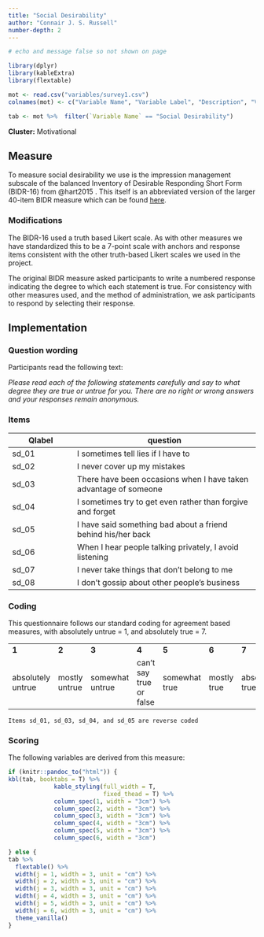 ```yaml
---
title: "Social Desirability"
author: "Connair J. S. Russell"
number-depth: 2
---
```


```r

# echo and message false so not shown on page

library(dplyr)
library(kableExtra)
library(flextable)

mot <- read.csv("variables/survey1.csv")
colnames(mot) <- c("Variable Name", "Variable Label", "Description", "Variable Type", "Source (Section)", "Definition")

tab <- mot %>%  filter(`Variable Name` == "Social Desirability")

```

**Cluster:** Motivational

## Measure

To measure social desirability we use is the impression management subscale of the balanced Inventory of Desirable Responding Short Form (BIDR-16) from @hart2015 . This itself is an abbreviated version of the larger 40-item BIDR measure which can be found [here](https://sjdm.org/dmidi/Balanced_Inventory_of_Desirable_Responding.html).

### Modifications {.unnumbered}

The BIDR-16 used a truth based Likert scale. As with other measures we have standardized this to be a 7-point scale with anchors and response items consistent with the other truth-based Likert scales we used in the project.

The original BIDR measure asked participants to write a numbered response indicating the degree to which each statement is true. For consistency with other measures used, and the method of administration, we ask participants to respond by selecting their response.

## Implementation

### Question wording {.unnumbered}

Participants read the following text:

*Please read each of the following statements carefully and say to what degree they are true or untrue for you. There are no right or wrong answers and your responses remain anonymous.*

### Items {.unnumbered}

| Qlabel | question                                                         |
|-------------------|----------------------------------------------------|
| sd_01  | I sometimes tell lies if I have to                               |
| sd_02  | I never cover up my mistakes                                     |
| sd_03  | There have been occasions when I have taken advantage of someone |
| sd_04  | I sometimes try to get even rather than forgive and forget       |
| sd_05  | I have said something bad about a friend behind his/her back     |
| sd_06  | When I hear people talking privately, I avoid listening          |
| sd_07  | I never take things that don't belong to me                      |
| sd_08  | I don't gossip about other people's business                     |

### Coding {.unnumbered}

This questionnaire follows our standard coding for agreement based measures, with absolutely untrue = 1, and absolutely true = 7.

|                   |               |                 |                         |               |             |                 |
|-----------|-----------|-----------|-----------|-----------|-----------|-----------|
| **1**             | **2**         | **3**           | **4**                   | **5**         | **6**       | **7**           |
| absolutely untrue | mostly untrue | somewhat untrue | can't say true or false | somewhat true | mostly true | absolutely true |

`Items sd_01, sd_03, sd_04, and sd_05 are reverse coded`


### Scoring

The following variables are derived from this measure:

```r
if (knitr::pandoc_to("html")) {
kbl(tab, booktabs = T) %>%
             kable_styling(full_width = T,
                           fixed_thead = T) %>%
             column_spec(1, width = "3cm") %>%
             column_spec(2, width = "3cm") %>%
             column_spec(3, width = "3cm") %>%
             column_spec(4, width = "3cm") %>%
             column_spec(5, width = "3cm") %>%
             column_spec(6, width = "3cm") 

} else {
tab %>%
  flextable() %>%
  width(j = 1, width = 3, unit = "cm") %>%
  width(j = 2, width = 3, unit = "cm") %>%
  width(j = 3, width = 3, unit = "cm") %>%
  width(j = 4, width = 3, unit = "cm") %>%
  width(j = 5, width = 3, unit = "cm") %>%
  width(j = 6, width = 3, unit = "cm") %>%
  theme_vanilla()
}
```
